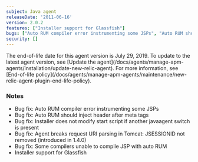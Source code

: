 ```yaml
---
subject: Java agent
releaseDate: '2011-06-16'
version: 2.0.2
features: ["Installer support for Glassfish"]
bugs: ["Auto RUM compiler error instrumenting some JSPs", "Auto RUM should inject header after meta tags", "Installer does not modify start script if another javaagent switch is present", "Agent breaks request URI parsing in Tomcat: JSESSIONID not removed", "Some compilers unable to compile JSP with auto RUM"]
security: []
---
```


<Callout variant="important">
  The end-of-life date for this agent version is July 29, 2019. To update to the latest agent version, see [Update the agent](/docs/agents/manage-apm-agents/installation/update-new-relic-agent). For more information, see [End-of-life policy](/docs/agents/manage-apm-agents/maintenance/new-relic-agent-plugin-end-life-policy).
</Callout>

### Notes

* Bug fix: Auto RUM compiler error instrumenting some JSPs
* Bug fix: Auto RUM should inject header after meta tags
* Bug fix: Installer does not modify start script if another javaagent switch is present
* Bug fix: Agent breaks request URI parsing in Tomcat: JSESSIONID not removed (introduced in 1.4.0)
* Bug fix: Some compilers unable to compile JSP with auto RUM
* Installer support for Glassfish
